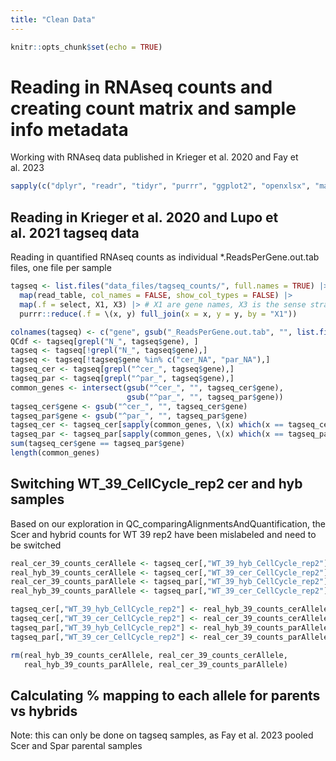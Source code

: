 ```yaml
---
title: "Clean Data"
---
```


```r
knitr::opts_chunk$set(echo = TRUE)
```

# Reading in RNAseq counts and creating count matrix and sample info metadata

Working with RNAseq data published in Krieger et al. 2020 and Fay et al. 2023

```r
sapply(c("dplyr", "readr", "tidyr", "purrr", "ggplot2", "openxlsx", "matrixStats"), require, character.only=TRUE)
```

## Reading in Krieger et al. 2020 and Lupo et al. 2021 tagseq data

Reading in quantified RNAseq counts as individual *.ReadsPerGene.out.tab files, one file per sample

```r
tagseq <- list.files("data_files/tagseq_counts/", full.names = TRUE) |> 
  map(read_table, col_names = FALSE, show_col_types = FALSE) |> 
  map(.f = select, X1, X3) |> # X1 are gene names, X3 is the sense strand read count
  purrr::reduce(.f = \(x, y) full_join(x = x, y = y, by = "X1"))

colnames(tagseq) <- c("gene", gsub("_ReadsPerGene.out.tab", "", list.files("data_files/tagseq_counts/", full.names = FALSE)))
QCdf <- tagseq[grepl("N_", tagseq$gene), ]
tagseq <- tagseq[!grepl("N_", tagseq$gene),]
tagseq <- tagseq[!tagseq$gene %in% c("cer_NA", "par_NA"),]
tagseq_cer <- tagseq[grepl("^cer_", tagseq$gene),]
tagseq_par <- tagseq[grepl("^par_", tagseq$gene),]
common_genes <- intersect(gsub("^cer_", "", tagseq_cer$gene),
                          gsub("^par_", "", tagseq_par$gene))
tagseq_cer$gene <- gsub("^cer_", "", tagseq_cer$gene)
tagseq_par$gene <- gsub("^par_", "", tagseq_par$gene)
tagseq_cer <- tagseq_cer[sapply(common_genes, \(x) which(x == tagseq_cer$gene)),]
tagseq_par <- tagseq_par[sapply(common_genes, \(x) which(x == tagseq_par$gene)),]
sum(tagseq_cer$gene == tagseq_par$gene)
length(common_genes)
```

## Switching WT_39_CellCycle_rep2 cer and hyb samples

Based on our exploration in QC_comparingAlignmentsAndQuantification, the Scer and hybrid counts for WT 39 rep2 have been mislabeled and need to be switched

```r
real_cer_39_counts_cerAllele <- tagseq_cer[,"WT_39_hyb_CellCycle_rep2"]
real_hyb_39_counts_cerAllele <- tagseq_cer[,"WT_39_cer_CellCycle_rep2"]
real_cer_39_counts_parAllele <- tagseq_par[,"WT_39_hyb_CellCycle_rep2"]
real_hyb_39_counts_parAllele <- tagseq_par[,"WT_39_cer_CellCycle_rep2"]

tagseq_cer[,"WT_39_hyb_CellCycle_rep2"] <- real_hyb_39_counts_cerAllele
tagseq_cer[,"WT_39_cer_CellCycle_rep2"] <- real_cer_39_counts_cerAllele
tagseq_par[,"WT_39_hyb_CellCycle_rep2"] <- real_hyb_39_counts_parAllele
tagseq_par[,"WT_39_cer_CellCycle_rep2"] <- real_cer_39_counts_parAllele

rm(real_hyb_39_counts_cerAllele, real_cer_39_counts_cerAllele,
   real_hyb_39_counts_parAllele, real_cer_39_counts_parAllele)
```

## Calculating % mapping to each allele for parents vs hybrids

Note: this can only be done on tagseq samples, as Fay et al. 2023 pooled Scer and Spar parental samples
